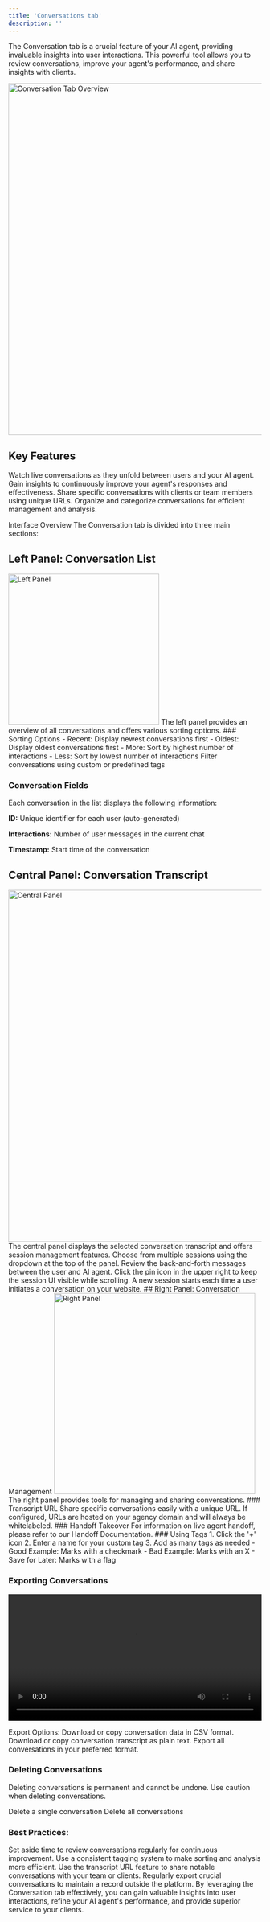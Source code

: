 ```yaml
---
title: 'Conversations tab'
description: ''
---
```



The Conversation tab is a crucial feature of your AI agent, providing invaluable insights into user interactions. This powerful tool allows you to review conversations, improve your agent's performance, and share insights with clients.

<img src="/images/conversation_tab_shots.png" alt="Conversation Tab Overview" width="700" />


## Key Features
<CardGroup cols={2}>
  <Card title="Real-Time Monitoring" icon="eye">
    Watch live conversations as they unfold between users and your AI agent.
  </Card>
  <Card title="Performance Analysis" icon="chart-line">
    Gain insights to continuously improve your agent's responses and effectiveness.
  </Card>
  <Card title="Easy Sharing" icon="share-nodes">
    Share specific conversations with clients or team members using unique URLs.
  </Card>
  <Card title="Customizable Tags" icon="tags">
    Organize and categorize conversations for efficient management and analysis.
  </Card>
</CardGroup>


Interface Overview
The Conversation tab is divided into three main sections:

## Left Panel: Conversation List
<img src="/images/left_section_shots.png" alt="Left Panel" width="300" />
The left panel provides an overview of all conversations and offers various sorting options.
### Sorting Options 

<AccordionGroup>
  <Accordion title="Time-based Sorting">
    - Recent: Display newest conversations first
    - Oldest: Display oldest conversations first
  </Accordion>
  <Accordion title="Interaction-based Sorting">
    - More: Sort by highest number of interactions
    - Less: Sort by lowest number of interactions
  </Accordion>
  <Accordion title="Tag-based Filtering">
    Filter conversations using custom or predefined tags
  </Accordion>
</AccordionGroup>

### Conversation Fields

Each conversation in the list displays the following information:

**ID:** Unique identifier for each user (auto-generated)

**Interactions:** Number of user messages in the current chat

**Timestamp:** Start time of the conversation

## Central Panel: Conversation Transcript
<img src="/images/middle_section_shots.png" alt="Central Panel" width="700" />
The central panel displays the selected conversation transcript and offers session management features.
<Steps>
  <Step title="Session Selection">
    Choose from multiple sessions using the dropdown at the top of the panel.
  </Step>
  <Step title="Conversation Flow">
    Review the back-and-forth messages between the user and AI agent.
  </Step>
  <Step title="Pin Session UI">
    Click the pin icon in the upper right to keep the session UI visible while scrolling.
  </Step>
</Steps>
<Note>
  A new session starts each time a user initiates a conversation on your website.
</Note>
## Right Panel: Conversation Management
<img src="/images/right_section_shots.png" alt="Right Panel" width="400" />
The right panel provides tools for managing and sharing conversations.
### Transcript URL
Share specific conversations easily with a unique URL.
<Tip>
  If configured, URLs are hosted on your agency domain and will always be whitelabeled.
</Tip>
### Handoff Takeover
For information on live agent handoff, please refer to our Handoff Documentation.
### Using Tags
<AccordionGroup>
  <Accordion title="Creating Custom Tags">
    1. Click the '+' icon
    2. Enter a name for your custom tag
    3. Add as many tags as needed
  </Accordion>
  <Accordion title="Predefined Tags">
    - Good Example: Marks with a checkmark
    - Bad Example: Marks with an X
    - Save for Later: Marks with a flag
  </Accordion>
</AccordionGroup>

### Exporting Conversations

<Video
controls
width="100%"
src="/images/export_delete_conversations_video.mp4">
</Video>

Export Options:
<CardGroup cols={2}>
  <Card title="As CSV" icon="file-csv">
    Download or copy conversation data in CSV format.
  </Card>
  <Card title="As Text" icon="file-lines">
    Download or copy conversation transcript as plain text.
  </Card>
  <Card title="Export All" icon="file-export">
    Export all conversations in your preferred format.
  </Card>
</CardGroup>


### Deleting Conversations

<Warning>
  Deleting conversations is permanent and cannot be undone. Use caution when deleting conversations.
</Warning>

Delete a single conversation
Delete all conversations

### Best Practices:
<CardGroup cols={2}>
  <Card title="Regular Review" icon="calendar-check">
    Set aside time to review conversations regularly for continuous improvement.
  </Card>
  <Card title="Tag Consistently" icon="tags">
    Use a consistent tagging system to make sorting and analysis more efficient.
  </Card>
  <Card title="Share Insights" icon="lightbulb">
    Use the transcript URL feature to share notable conversations with your team or clients.
  </Card>
  <Card title="Backup Important Data" icon="database">
    Regularly export crucial conversations to maintain a record outside the platform.
  </Card>
</CardGroup>
By leveraging the Conversation tab effectively, you can gain valuable insights into user interactions, refine your AI agent's performance, and provide superior service to your clients.